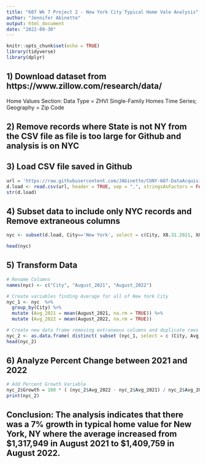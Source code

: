 ---
title: "607 Wk 7 Project 2 - New York City Typical Home Vale Analysis"
author: "Jennifer Abinette"
output: html_document
date: "2022-09-30"
---

```{r setup, include=FALSE}
knitr::opts_chunk$set(echo = TRUE)
library(tidyverse)
library(dplyr)
```
## 1) Download dataset from https://www.zillow.com/research/data/
Home Values Section: 
Data Type = ZHVI Single-Family Homes Time Series;
Geography = Zip Code

## 2) Remove records where State is not NY from the CSV file as file is too large for Github and analysis is on NYC

## 3) Load CSV file saved in Github
```{r}
url = 'https://raw.githubusercontent.com/JAbinette/CUNY-607-DataAcquisition/main/Project%202%20-Zillow%20NY%20Only.csv'
d.load <- read.csv(url, header = TRUE, sep = ",", stringsAsFactors = FALSE)
str(d.load)
```
## 4) Subset data to include only NYC records and Remove extraneous columns
```{r}
nyc <- subset(d.load, City=='New York', select = c(City, X8.31.2021, X8.31.2022) )

head(nyc)
```
## 5) Transform Data
```{r}
# Rename Columns
names(nyc) <- c("City", "August_2021", "August_2022")

# Create variables finding Average for all of New York City 
nyc_1 <- nyc  %>% 
  group_by(City) %>%
  mutate (Avg_2021 = mean(August_2021, na.rm = TRUE)) %>%
  mutate (Avg_2022 = mean(August_2022, na.rm = TRUE)) 

# Create new data frame removing extraneous columns and duplicate rows
nyc_2 <- as.data.frame( distinct( subset (nyc_1, select = c (City, Avg_2021, Avg_2022) ) ) )
head(nyc_2)
```
## 6) Analyze Percent Change between 2021 and 2022
```{r}
# Add Percent Growth Variable
nyc_2$Growth = 100 * ( (nyc_2$Avg_2022 - nyc_2$Avg_2021) / nyc_2$Avg_2021 )
print(nyc_2)
```
## Conclusion: The analysis indicates that there was a 7% growth in typical home value for New York, NY where the average increased from $1,317,949 in August 2021 to $1,409,759 in August 2022.